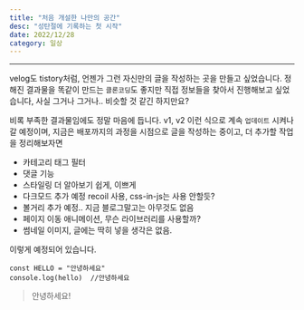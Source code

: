 ```yaml
---
title: "처음 개설한 나만의 공간"
desc: "성탄절에 기록하는 첫 시작"
date: 2022/12/28
category: 일상
---
```


---

velog도 tistory처럼, 언젠가 그런 자신만의 글을 작성하는 곳을 만들고 싶었습니다. 정해진
결과물을 똑같이 만드는 `클론코딩`도 좋지만 직접 정보들을 찾아서 진행해보고 싶었습니다,
사실 그거나 그거나.. 비슷할 것 같긴 하지만요?

비록 부족한 결과물임에도 정말 마음에 듭니다.
v1, v2 이런 식으로 계속 `업데이트` 시켜나갈 예정이며, 지금은 배포까지의 과정을
시점으로 글을 작성하는 중이고, 더 추가할 작업을 정리해보자면

- 카테고리 태그 필터
- 댓글 기능
- 스타일링 더 알아보기 쉽게, 이쁘게
- 다크모드 추가 예정 recoil 사용, css-in-js는 사용 안할듯?
- 볼거리 추가 예정.. 지금 블로그말고는 아무것도 없음
- 페이지 이동 애니메이션, 무슨 라이브러리를 사용할까?
- 썸네일 이미지, 글에는 딱히 넣을 생각은 없음.

이렇게 예정되어 있습니다.

```
const HELLO = "안녕하세요"
console.log(hello)  //안녕하세요
```

> 안녕하세요!
